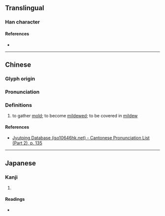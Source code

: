 {{character info/new}}
==Translingual==

===Han character===
{{Han char|rn=78|rad=歹|as=08|sn=12|four=10261|canj=MNYTR|ids=⿰歹咅}}

====References====
* {{Han ref|kx=0581.290|dkj=16498|dj=0973.370|hdz=21390.100|uh=6B95|ud=27541|bh=D9E1|bd=55777}}

----

==Chinese==
{{zh-forms}}

===Glyph origin===
{{Han etym}}

===Pronunciation===
{{zh-pron
|m=fǒu
|c=fau2
|h=pfs=
|j=
|md=
|md_note=
|mn=qz,tw,xm,zz:phú
|mn-t=
|mn-t_note=
|w=
|w_note=
|mc=y
|oc=y
|cat=a
}}

===Definitions===
{{zh-hanzi}}

# to gather [[mold]]; to become [[mildewed]]; to be covered in [[mildew]]

====References====
* [http://www.iso10646hk.net/jp/document/download.jsp Jyutping Database (iso10646hk.net) - Cantonese Pronunciation List (Part 2), p. 135]

----

==Japanese==

===Kanji===
{{ja-kanji|grade=|rs=歹08}}

# {{defn|lang=ja|sort=歹08}}

====Readings====
* {{ja-readings|on=[[ふう]] (fū), [[ふ]] (fu), [[ほく]] (hoku)|kun=[[やぶれる]] (yabureru), [[くさる]] (kusaru), [[たおれる]] (taoreru)}}